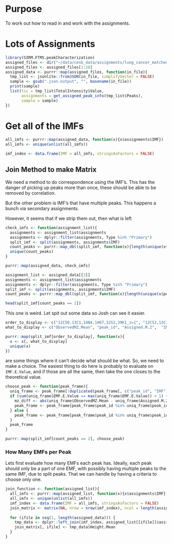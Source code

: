 # Purpose

To work out how to read in and work with the assignments.

# Lots of Assignments

```r
library(SIRM.FTMS.peakCharacterization)
assigned_files <- dir("~/data/cesb_data/assignments/lung_cancer_matched_tissue/2018-01-04-000000", full.names = TRUE)
assigned_files <- assigned_files[1:20]
assigned_data <- purrr::map(assigned_files, function(in_file){
  tmp_list <- jsonlite::fromJSON(in_file, simplifyVector = FALSE)
  sample <- gsub(".json.output", "", basename(in_file))
  print(sample)
  list(tic = tmp_list$TotalIntensity$Value,
       assignments = get_assigned_peak_info(tmp_list$Peaks),
       sample = sample)
})
```

# Get all of the IMFs

```r
all_imfs <- purrr::map(assigned_data, function(x){x$assignments$IMF})
all_imfs <- unique(unlist(all_imfs))

imf_index <- data.frame(IMF = all_imfs, stringsAsFactors = FALSE)
```

## Join Method to make Matrix

We need a method to do correspondence using the IMF's. This has the danger of
picking up peaks more than once, these should be able to be removed by correlation.

But the other problem is IMF's that have multiple peaks. This happens a bunch via
secondary assignments. 

However, it seems that if we strip them out, then what
is left 

```r
check_imfs <- function(assignment_list){
  assignments <- assignment_list$assignments
  assignments <- dplyr::filter(assignments, Type %in% "Primary")
  split_imf <- split(assignments, assignments$IMF)
  count_peaks <- purrr::map_dbl(split_imf, function(x){length(unique(x$peak_id))})
  unique(count_peaks)
}

purrr::map(assigned_data, check_imfs)
```

```r
assignment_list <- assigned_data[[3]]
assignments <- assignment_list$assignments
assignments <- dplyr::filter(assignments, Type %in% "Primary")
split_imf <- split(assignments, assignments$IMF)
count_peaks <- purrr::map_dbl(split_imf, function(x){length(unique(x$peak_id))})

head(split_imf[count_peaks == 2])
```


This one is weird. Let spit out some data so Josh can see it easier.

```r
order_to_display <- c("12C50,13C1,14N4,1H87,32S2,39K1_z=1", "12C52,13C1,14N7,16O3,1H76_z=1", "12C51,14N4,1H87,32S2,39K1_z=1", "12C53,14N7,16O3,1H76_z=1")
what_to_display <- c("ObservedMZ.Mean", "peak_id", "Assigned.M.Z",  "IMF.Prob", "IMF")

purrr::map(split_imf[order_to_display], function(x){
  x <- x[, what_to_display]
  unique(x)
})
```

are some things where it can't decide what should be what. So, we need to make a
choice. The easiest thing to do here is probably to evaluate on `IMF.E.Value`,
and if those are all the same, then take the one closes to the theoretical value.

```r
choose_peak <- function(peak_frame){
  uniq_frame <- peak_frame[!duplicated(peak_frame[, c("peak_id", "IMF")]), ]
  if (sum(uniq_frame$EMF.E.Value == max(uniq_frame$EMF.E.Value)) > 1) {
    mz_diff <- abs(uniq_frame$ObservedMZ.Mean - uniq_frame$Assigned.M.Z)
    peak_frame <- peak_frame[peak_frame$peak_id %in% uniq_frame$peak_id[which.min(mz_diff)], ]
  } else {
    peak_frame <- peak_frame[peak_frame$peak_id %in% uniq_frame$peak_id[which.max(uniq_frame$EMF.E.Value)], ]
  }
  peak_frame
}

purrr::map(split_imf[count_peaks == 2], choose_peak)
```

### How Many EMFs per Peak

Lets first evaluate how many EMFs each peak has. Ideally, each peak should only
be a part of one EMF, with possibly having multiple peaks to the same IMF, due to
split peaks. That we can handle by having a criteria to choose only one.



```r
join_function <- function(assigned_list){
  all_imfs <- purrr::map(assigned_list, function(x){x$assignments$IMF})
  all_imfs <- unique(unlist(all_imfs))
  imf_index <- data.frame(IMF = all_imfs, stringsAsFactors = FALSE)
  join_matrix <- matrix(NA, nrow = nrow(imf_index), ncol = length(assigned_list))
  
  for (ifile in seq(1, length(assigned_data))) {
    tmp_data <- dplyr::left_join(imf_index, assigned_list[[ifile]]$assignments)
    join_matrix[, ifile] <- tmp_data$Height.Mean
  }
}




```
